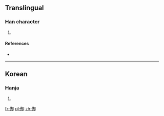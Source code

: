 ==Translingual==

===Han character===
{{Han char|rn=9|rad=人|as=07|sn=9|four=|canj=人土戈中 (OGIL)}}

# {{defn|Han|sort=人07}}

====References====
* {{Han ref|kx=0106.041|dkj=|dj=|hdz=10156.141|uh=3462|ud=13410|bh=|bd=}}
----

==Korean==

===Hanja===
{{ko-hanja|hangeul=각|rv=gak|mr=kak|y=kak}}

# {{defn|lang=ko|sort=人07}}

[[fr:㑢]]
[[pl:㑢]]
[[zh:㑢]]